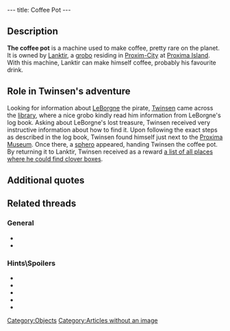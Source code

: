 ---
title: Coffee Pot
---

{{Quote|
Quote=Coffee Pot. You must return it to one Lanktir who lives next to the bazaar on Proxima island.|
Character=Official description}}

==Description==
'''The coffee pot''' is a machine used to make coffee, pretty rare on the planet. It is owned by [[Lanktir]], a [[grobo]] residing in [[Proxim-City]] at [[Proxima Island]]. With this machine, Lanktir can make himself coffee, probably his favourite drink.

==Role in Twinsen's adventure==
Looking for information about [[LeBorgne]] the pirate, [[Twinsen]] came across the [[library]], where a nice grobo kindly read him information from LeBorgne's log book. Asking about LeBorgne's lost treasure, Twinsen received very instructive information about how to find it. Upon following the exact steps as described in the log book, Twinsen found himself just next to the [[Proxima Museum]]. Once there, a [[sphero]] appeared, handing Twinsen the coffee pot. By returning it to Lanktir, Twinsen received as a reward [[List with clover boxes locations|a list of all places where he could find clover boxes]].

==Additional quotes==
{{Quote|
Quote=You now possess a coffee pot.|
Character=When Twinsen received the pot}}
{{Quote|
Quote=If you give me back my coffee maker, I'll give you a list of certain places where you can find a rare plant and some boxes. And don't ask me where I found this list!|
Character=Lanktir}}
{{Quote|
Quote=Well, well. It seems that you too have found an authentic secret map of Captain LeBorgne! Do me a favor would you? Give Lanktir, who lives next to the bazaar, back his coffee pot. I'm so ashamed, I should have given it back long ago.|
Character=A sphero}}

==Related threads==
===General===
* {{thread|id=6076|title=Have you ever: coffee can}}
* {{thread|id=666|title=WOW! An LBA 1 related tread!}}

===Hints\Spoilers===
* {{thread|id=9775|title=Kettle?}}
* {{thread|id=9186|title=Coffee pot in LBA 1...}}
* {{thread|id=85|title=The cofee can}}
* {{thread|id=4463|title=coffeecan or something}}
* {{thread|id=1218|title=Coffee pot?}}

[[Category:Objects]]
[[Category:Articles without an image]]